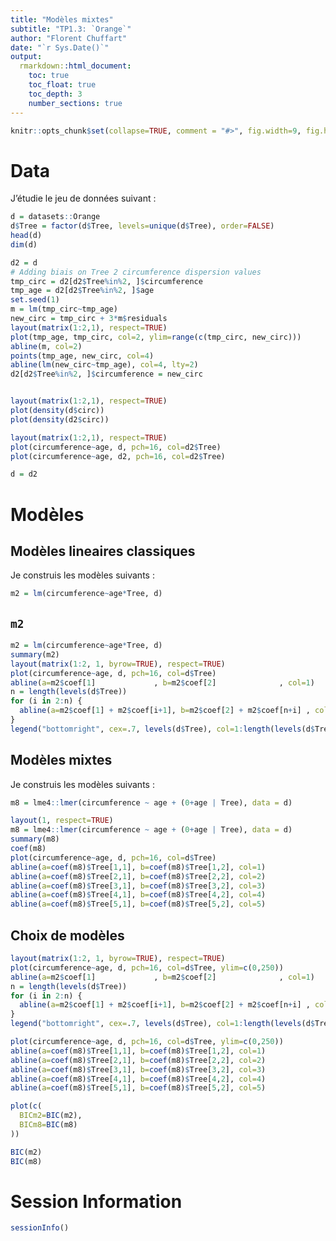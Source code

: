 ```yaml
---
title: "Modèles mixtes"
subtitle: "TP1.3: `Orange`"
author: "Florent Chuffart"
date: "`r Sys.Date()`"
output: 
  rmarkdown::html_document:
    toc: true
    toc_float: true
    toc_depth: 3
    number_sections: true
---
```



```r
knitr::opts_chunk$set(collapse=TRUE, comment = "#>", fig.width=9, fig.height=6, eval=TRUE, echo=TRUE, results="verbatim", warning=FALSE)
```
# Data

J’étudie le jeu de données suivant : 

```r
d = datasets::Orange
d$Tree = factor(d$Tree, levels=unique(d$Tree), order=FALSE)
head(d)
dim(d)

d2 = d
# Adding biais on Tree 2 circumference dispersion values
tmp_circ = d2[d2$Tree%in%2, ]$circumference
tmp_age = d2[d2$Tree%in%2, ]$age
set.seed(1)
m = lm(tmp_circ~tmp_age)
new_circ = tmp_circ + 3*m$residuals
layout(matrix(1:2,1), respect=TRUE)
plot(tmp_age, tmp_circ, col=2, ylim=range(c(tmp_circ, new_circ)))
abline(m, col=2)
points(tmp_age, new_circ, col=4)
abline(lm(new_circ~tmp_age), col=4, lty=2)
d2[d2$Tree%in%2, ]$circumference = new_circ


layout(matrix(1:2,1), respect=TRUE)
plot(density(d$circ))
plot(density(d2$circ))

layout(matrix(1:2,1), respect=TRUE)
plot(circumference~age, d, pch=16, col=d2$Tree)
plot(circumference~age, d2, pch=16, col=d2$Tree)

d = d2


```



# Modèles

## Modèles lineaires classiques

Je construis les modèles suivants : 

```r
m2 = lm(circumference~age*Tree, d)
```



## `m2`
```r
m2 = lm(circumference~age*Tree, d)
summary(m2)
layout(matrix(1:2, 1, byrow=TRUE), respect=TRUE)
plot(circumference~age, d, pch=16, col=d$Tree)
abline(a=m2$coef[1]             , b=m2$coef[2]              , col=1)
n = length(levels(d$Tree))
for (i in 2:n) {
  abline(a=m2$coef[1] + m2$coef[i+1], b=m2$coef[2] + m2$coef[n+i] , col=i)
}
legend("bottomright", cex=.7, levels(d$Tree), col=1:length(levels(d$Tree)), pch=16)
```



## Modèles mixtes

Je construis les modèles suivants : 

```r
m8 = lme4::lmer(circumference ~ age + (0+age | Tree), data = d)
```


```r
layout(1, respect=TRUE)
m8 = lme4::lmer(circumference ~ age + (0+age | Tree), data = d)
summary(m8)
coef(m8)
plot(circumference~age, d, pch=16, col=d$Tree)
abline(a=coef(m8)$Tree[1,1], b=coef(m8)$Tree[1,2], col=1)
abline(a=coef(m8)$Tree[2,1], b=coef(m8)$Tree[2,2], col=2)
abline(a=coef(m8)$Tree[3,1], b=coef(m8)$Tree[3,2], col=3)
abline(a=coef(m8)$Tree[4,1], b=coef(m8)$Tree[4,2], col=4)
abline(a=coef(m8)$Tree[5,1], b=coef(m8)$Tree[5,2], col=5)
```




## Choix de modèles



```r
layout(matrix(1:2, 1, byrow=TRUE), respect=TRUE)
plot(circumference~age, d, pch=16, col=d$Tree, ylim=c(0,250))
abline(a=m2$coef[1]             , b=m2$coef[2]              , col=1)
n = length(levels(d$Tree))
for (i in 2:n) {
  abline(a=m2$coef[1] + m2$coef[i+1], b=m2$coef[2] + m2$coef[n+i] , col=i)
}
legend("bottomright", cex=.7, levels(d$Tree), col=1:length(levels(d$Tree)), pch=16)

plot(circumference~age, d, pch=16, col=d$Tree, ylim=c(0,250))
abline(a=coef(m8)$Tree[1,1], b=coef(m8)$Tree[1,2], col=1)
abline(a=coef(m8)$Tree[2,1], b=coef(m8)$Tree[2,2], col=2)
abline(a=coef(m8)$Tree[3,1], b=coef(m8)$Tree[3,2], col=3)
abline(a=coef(m8)$Tree[4,1], b=coef(m8)$Tree[4,2], col=4)
abline(a=coef(m8)$Tree[5,1], b=coef(m8)$Tree[5,2], col=5)
```


```r
plot(c(
  BICm2=BIC(m2),
  BICm8=BIC(m8)
))
```
```r
BIC(m2)
BIC(m8)
```


# Session Information

```r
sessionInfo()
```

